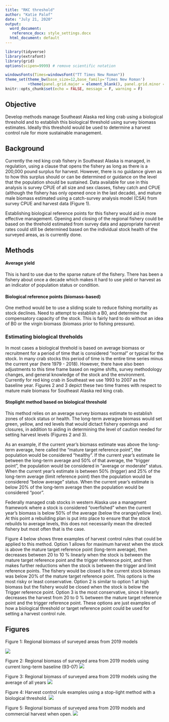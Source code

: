 ```yaml
---
title: "RKC threshold"
author: "Katie Palof"
date: "July 21, 2020"
output:
  word_document: 
   reference_docx: style_settings.docx
  html_document: default
---
```


```r
library(tidyverse)
library(extrafont)
library(grid)
options(scipen=9999) # remove scientific notation

windowsFonts(Times=windowsFont("TT Times New Roman"))
theme_set(theme_bw(base_size=12,base_family='Times New Roman')
          +theme(panel.grid.major = element_blank(), panel.grid.minor = element_blank()))
knitr::opts_chunk$set(echo = FALSE, message = F, warning = F)
```

## Objective
Develop methods manage Southeast Alaska red king crab using a biological threshold and to establish this biological threshold using survey biomass estimates.
Ideally this threshold would be used to determine a harvest control rule for more sustainable management.

## Background
Currently the red king crab fishery in Southeast Alaska is managed, in regulation, using a clause that opens the fishery as long as there is a 200,000 pound surplus for harvest.  However, there is no guidance given as to how this surplus should or can be determined or guidance on the level that the population should be sustained. 
Data available for use in this analysis is survey CPUE of all size and sex classes, fishey catch and CPUE (although the fishery has only opened once in the last decade), and mature male biomass estimated using a catch-survey analysis model (CSA) from survey CPUE and harvest data (Figure 1).  

Establishing biological reference points for this fishery would aid in more effective management. Opening and closing of the regional fishery could be based on the threhold estimated from survey data and appropriate harvest rates could still be determined based on the individual stock health of the surveyed areas, as is currently done.


## Methods

#### Average yield
This is hard to use due to the sparse nature of the fishery.  There has been a fishery about once a 
decade which makes it hard to use yield or harvest as an indicator of population status or condition.

#### Biological reference points (biomass-based)
One method would be to use a sliding scale to reduce fishing mortality as stock declines.
Need to attempt to establish a B0, and determine the compensatory capacity of the stock. This is fairly hard to do without an idea of B0 or the virgin biomass (biomass prior to fishing pressure).

### Estimating biological threholds
In most cases a biological threhold is based on average biomass or recruitment for a period of time that is considered "normal" or typical for the stock. In many crab stocks this period of time is the entire time series minus the current year (here 1979 - 2018). However, there have also been adjustments to this time frame based on regime shifts, survey methodology changes, and general knowledge of the stock and the environment. Currently for red king crab in Southeast we use 1993 to 2007 as the baseline year.  Figures 2 and 3 depict these two time frames with respect to mature male biomass for Southeast Alaska red king crab.

#### Stoplight method based on biological threshold
This method relies on an average survey biomass estimate to establish zones of stock status or health. The long-term averagve biomass would set green, yellow, and red levels that would dictact fishery openings and closures, in addition to aiding in determining the level of caution needed for setting harvest levels (Figures 2 and 3). 

As an example, if the current year's biomass estimate was above the long-term average, here called the "mature target reference point", the population would be considered "healthy". If the current year's estimate lie between the long-term average and 50% of that average, the "trigger point", the population would be considered in "average or moderate" status. When the current year's estimate is between 50% (trigger) and 25% of the long-term average (limit reference point) then the population would be considered "below average" status. When the current year's estimate is below 20% of the long-term average then the population would be considered "poor". 

Federally managed crab stocks in western Alaska use a managment framework where a stock is considered "overfished" when the current year's biomass is below 50% of the average (below the orange/yellow line). At this point a rebuilding plan is put into place to ensure that the stock rebuilds to average levels, this does not necessarily mean the directed fishery but most often that is the case. 

Figure 4 below shows three examples of harvest control rules that could be applied to this method. Option 1 allows for maximum harvest when the stock is above the mature target reference point (long-term average), then decreases between 20 to 10 % linearly when the stock is between the mature target reference point and the trigger reference point, and then makes further reductions when the stock is between the trigger and limit reference points. The fishery would be closed is the current stock biomass was below 20% of the mature target reference point. This options is the most risky or least conservative. Option 2 is similar to option 1 at high biomass but the fishery would be closed when the stock is below the Trigger reference point. Option 3 is the most conservative, since it linearly decreases the harvest from 20 to 0 % between the mature target reference point and the trigger reference point. These options are just examples of how a biological threshold or target reference point could be used for setting a harvest control rule. 


## Figures

Figure 1: Regional biomass of surveyed areas from 2019 models

![](../figures/2019/MRregional_biomass2_2019.png)


Figure 2: Regional biomass of surveyed area from 2019 models using current long-term baseline (93-07)
![](../figures/regional_levels.png)

Figure 3: Regional biomass of surveyed area from 2019 models using the average of all years
![](../figures/regional_levels2_2019.png)

Figure 4: Harvest control rule examples using a stop-light method with a biological threshold.
![](../figures/harvest_control_rule_options.png)


Figure 5: Regional biomass of surveyed area from 2019 models and commercial harvest when open.
![](../figures/harvest_w_regional_levels1_2019.png)




